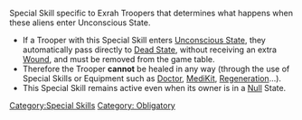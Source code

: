 {{n5-section-special-skills}}


Special Skill specific to Exrah Troopers that determines what happens when these aliens enter Unconscious State.

{{css_skillbox |black| EXRAH | AUTOMATIC SKILL }}
{{skill-label |  Obligatory}}
{{effects}}
* If a Trooper with this Special Skill enters [[Unconscious State]], they automatically pass directly to [[Dead State]], without receiving an extra [[Wound]], and must be removed from the game table.
* Therefore the Trooper '''cannot''' be healed in any way (through the use of Special Skills or Equipment such as [[Doctor]], [[MediKit]], [[Regeneration]]...).
* This Special Skill remains active even when its owner is in a [[Null]] State.
{{css_skillbox-end}}





[[Category:Special Skills]]

<!-- Label and Trait categories. -->
[[Category: Obligatory ]]